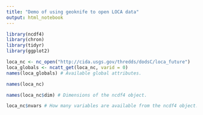 ```yaml
---
title: "Demo of using geoknife to open LOCA data"
output: html_notebook
---
```

 


```r

library(ncdf4)
library(chron)
library(tidyr)
library(ggplot2)

```


```r
loca_nc <- nc_open("http://cida.usgs.gov/thredds/dodsC/loca_future")
loca_globals <- ncatt_get(loca_nc, varid = 0)
names(loca_globals) # Available global attributes.
```

```r
names(loca_nc)
```


```r
names(loca_nc$dim) # Dimensions of the ncdf4 object.
```


```r
loca_nc$nvars # How many variables are available from the ncdf4 object.
```

